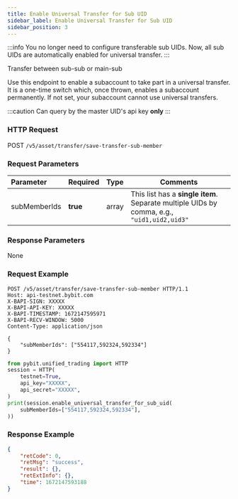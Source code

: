 ```yaml
---
title: Enable Universal Transfer for Sub UID
sidebar_label: Enable Universal Transfer for Sub UID
sidebar_position: 3
---
```

:::info
You no longer need to configure transferable sub UIDs. Now, all sub UIDs are automatically enabled for universal transfer.
:::

Transfer between sub-sub or main-sub

Use this endpoint to enable a subaccount to take part in a universal transfer. It is a one-time switch which, once thrown, enables a subaccount permanently. If not set, your subaccount cannot use universal transfers.

:::caution
Can query by the master UID's api key **only**
:::

### HTTP Request
POST `/v5/asset/transfer/save-transfer-sub-member`

### Request Parameters
| Parameter | Required | Type | Comments|
|:----- |:-------|:-----|------ |
|subMemberIds |**true** |array | This list has a <b>single item</b>. Separate multiple UIDs by comma, e.g., ``"uid1,uid2,uid3"``|

### Response Parameters
None

### Request Example

<Tabs groupId="programming-languages">
<TabItem value="http" label="HTTP">

```http
POST /v5/asset/transfer/save-transfer-sub-member HTTP/1.1
Host: api-testnet.bybit.com
X-BAPI-SIGN: XXXXX
X-BAPI-API-KEY: XXXXX
X-BAPI-TIMESTAMP: 1672147595971
X-BAPI-RECV-WINDOW: 5000
Content-Type: application/json

{
    "subMemberIds": ["554117,592324,592334"]
}
```

</TabItem>
<TabItem value="python" label="Python">

```python
from pybit.unified_trading import HTTP
session = HTTP(
    testnet=True,
    api_key="XXXXX",
    api_secret="XXXXX",
)
print(session.enable_universal_transfer_for_sub_uid(
    subMemberIds=["554117,592324,592334"],
))
```

</TabItem>
</Tabs>

### Response Example

```json
{
    "retCode": 0,
    "retMsg": "success",
    "result": {},
    "retExtInfo": {},
    "time": 1672147593188
}
```
